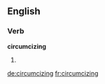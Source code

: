 
==English==

===Verb===
'''circumcizing'''

# {{present participle of|circumcize}}

[[de:circumcizing]]
[[fr:circumcizing]]